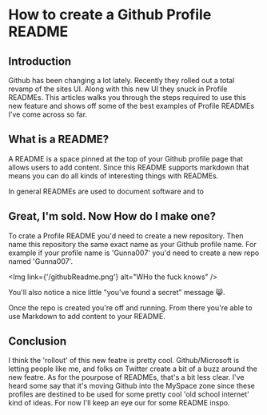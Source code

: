 
<heading>

# How to create a Github Profile README

</heading>

## Introduction

Github has been changing a lot lately. Recently they rolled out a
total revamp of the sites UI. Along with this new UI they snuck in
Profile READMEs. This articles walks you through the steps required to
use this new feature and shows off some of the best examples of
Profile READMEs I've come across so far.

## What is a README?

A README is a space pinned at the top of your Github profile page that
allows users to add content. Since this README supports markdown that
means you can do all kinds of interesting things with READMEs.

In general READMEs are used to document software and to

## Great, I'm sold. Now How do I make one?

To crate a Profile README you'd need to create a new repository. Then
name this repository the same exact name as your Github profile name.
For example if your profile name is 'Gunna007' you'd need to create a
new repo named 'Gunna007'.

<Img link={'/githubReadme.png'} alt="WHo the fuck knows" />

You'll also notice a nice little "you've found a secret" message 😸.

Once the repo is created you're off and running. From there you're
able to use Markdown to add content to your README.

## Conclusion

I think the 'rollout' of this new featre is pretty cool.
Github/Microsoft is letting people like me, and folks on Twitter
create a bit of a buzz around the new featre. As for the pourpose of
READMEs, that's a bit less clear. I've heard some say that it's moving
Github into the MySpace zone since these profiles are destined to be
used for some pretty cool 'old school internet' kind of ideas. For now
I'll keep an eye our for some README inspo.
